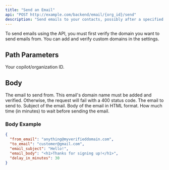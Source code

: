```yaml
---
title: "Send an Email"
api: "POST http://example.com/backend/email/{org_id}/send"
description: "Send emails to your contacts, possibly after a specified time delay."
---
```


<Note>
  To send emails using the API, you must first verify the domain you want to
  send emails from. You can add and verify custom domains in the settings.
</Note>

## Path Parameters

<ParamField path="org_id" type="string" required>
  Your copilot/organization ID.
</ParamField>

## Body

<ParamField body="from_email" type="string" required>
  The email to send from. This email's domain name must be added and verified.
  Otherwise, the request will fail with a 400 status code.
</ParamField>

<ParamField body="to_email" type="string" required>
  The email to send to.
</ParamField>

<ParamField body="email_subject" type="string" required>
  Subject of the email.
</ParamField>

<ParamField body="email_body" type="string" required>
  Body of the email in HTML format.
</ParamField>

<ParamField body="delay_in_minutes" type="string">
  How much time (in minutes) to wait before sending the email.
</ParamField>

### Body Example

```json
{
  "from_email": "anything@myverifieddomain.com",
  "to_email": "customer@gmail.com",
  "email_subject": "Hello!",
  "email_body": "<h1>Thanks for signing up!</h1>",
  "delay_in_minutes": 30
}
```
